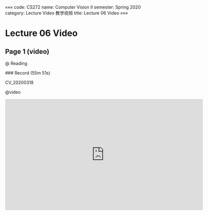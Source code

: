 «««
code: CS272
name: Computer Vision II
semester: Spring 2020
category: Lecture Video 教学视频
title: Lecture 06 Video
»»»

# Lecture 06 Video

## Page 1 (video)

@ Reading

<div class="markdown-body">
### Record (55m 51s)

CV_20200318 
</div>

@video

<iframe src="https://sbbrisk.com/e/n4y74ek5yhlk.html" frameborder=0 marginwidth=0 marginheight=0 scrolling=no width=640 height=360 allowfullscreen></iframe>
